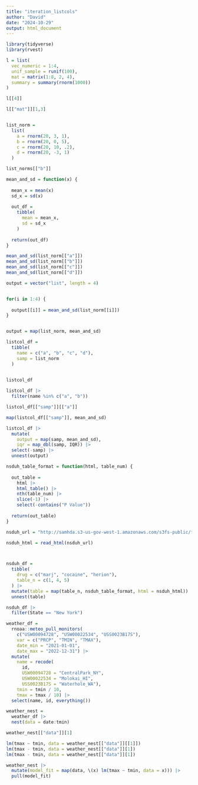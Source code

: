 ```yaml
---
title: "iteration_listcols"
author: "David"
date: "2024-10-29"
output: html_document
---
```


```r
library(tidyverse)
library(rvest)
```

```r
l = list(
  vec_numeric = 1:4,
  unif_sample = runif(100),
  mat = matrix(1:8, 2, 4),
  summary = summary(rnorm(1000))
)

l[[4]]

l[["mat"]][1,3]


list_norm = 
  list(
    a = rnorm(20, 3, 1),
    b = rnorm(20, 0, 5),
    c = rnorm(20, 10, .2),
    d = rnorm(20, -3, 1)
  )

list_norms[["b"]]
```

```r
mean_and_sd = function(x) {
  
  mean_x = mean(x)
  sd_x = sd(x)
  
  out_df =
    tibble(
      mean = mean_x,
      sd = sd_x
    )
  
  return(out_df)
}

```

```r
mean_and_sd(list_norm[["a"]])
mean_and_sd(list_norm[["b"]])
mean_and_sd(list_norm[["c"]])
mean_and_sd(list_norm[["d"]])

output = vector("list", length = 4)


for(i in 1:4) {
  
  output[[i]] = mean_and_sd(list_norm[[i]])
}


output = map(list_norm, mean_and_sd)

```

```r
listcol_df =
  tibble(
    name = c("a", "b", "c", "d"),
    samp = list_norm
  )
  

listcol_df

listcol_df |>
  filter(name %in% c("a", "b"))
```

```r
listcol_df[["samp"]][["a"]]

map(listcol_df[["samp"]], mean_and_sd)
```

```r
listcol_df |>
  mutate(
    output = map(samp, mean_and_sd),
    iqr = map_dbl(samp, IQR)) |>
  select(-samp) |>
  unnest(output)
```

```r
nsduh_table_format = function(html, table_num) {
  
  out_table = 
    html |> 
    html_table() |> 
    nth(table_num) |>
    slice(-1) |> 
    select(-contains("P Value"))
  
  return(out_table)
}

```

```r
nsduh_url = "http://samhda.s3-us-gov-west-1.amazonaws.com/s3fs-public/field-uploads/2k15StateFiles/NSDUHsaeShortTermCHG2015.htm"

nsduh_html = read_html(nsduh_url)



nsduh_df = 
  tibble(
    drug = c("marj", "cocaine", "herion"),
    table_n = c(1, 4, 5)
  ) |>
  mutate(table = map(table_n, nsduh_table_format, html = nsduh_html)) |>
  unnest(table)

nsduh_df |>
  filter(State == "New York")

```

```r
weather_df = 
  rnoaa::meteo_pull_monitors(
    c("USW00094728", "USW00022534", "USS0023B17S"),
    var = c("PRCP", "TMIN", "TMAX"), 
    date_min = "2021-01-01",
    date_max = "2022-12-31") |>
  mutate(
    name = recode(
      id, 
      USW00094728 = "CentralPark_NY", 
      USW00022534 = "Molokai_HI",
      USS0023B17S = "Waterhole_WA"),
    tmin = tmin / 10,
    tmax = tmax / 10) |>
  select(name, id, everything())
```

```r
weather_nest =
  weather_df |>
  nest(data = date:tmin)

weather_nest[["data"]][1]

lm(tmax ~ tmin, data = weather_nest[["data"]][[1]])
lm(tmax - tmin, data = weather_nest[["data"]][1])
lm(tmax - tmin, data = weather_nest[["data"]][1])

weather_nest |>
  mutate(model_fit = map(data, \(x) lm(tmax ~ tmin, data = x))) |>
  pull(model_fit)
```


